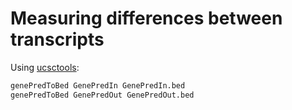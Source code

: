 # Measuring differences between transcripts

Using [ucsctools](http://hgdownload.cse.ucsc.edu/admin/exe/linux.x86_64/):
 
```r
genePredToBed GenePredIn GenePredIn.bed
genePredToBed GenePredOut GenePredOut.bed
```